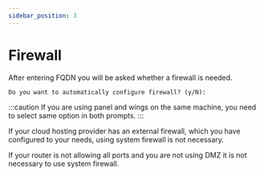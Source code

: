 ```yaml
---
sidebar_position: 3
---
```



# Firewall

After entering FQDN you will be asked whether a firewall is needed.

```
Do you want to automatically configure firewall? (y/N):
```

:::caution
If you are using panel and wings on the same machine, you need to select same option in both prompts.
:::

<Tabs>
  <TabItem value="cloud_hosting" label="Cloud hosting" default>
    <p>
      If your cloud hosting provider has an external firewall, which you have
      configured to your needs, using system firewall is not necessary.
    </p>
  </TabItem>
  <TabItem value="self_hosting" label="Self Hosting">
    <p>
      If your router is not allowing all ports and you are not using DMZ it is
      not necessary to use system firewall.
    </p>
  </TabItem>
</Tabs>
